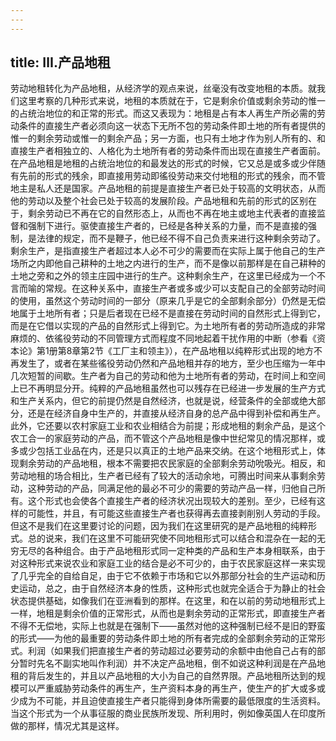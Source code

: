 ```yaml
---
---
---
```

title: Ⅲ.产品地租
---



劳动地租转化为产品地租，从经济学的观点来说，丝毫没有改变地租的本质。就我们这里考察的几种形式来说，地租的本质就在于，它是剩余价值或剩余劳动的惟一的占统治地位的和正常的形式。而这又表现为：地租是占有本人再生产所必需的劳动条件的直接生产者必须向这一状态下无所不包的劳动条件即土地的所有者提供的惟一的剩余劳动或惟一的剩余产品；另一方面，也只有土地才作为别人所有的、和直接生产者相独立的、人格化为土地所有者的劳动条件而出现在直接生产者面前。在产品地租是地租的占统治地位的和最发达的形式的时候，它又总是或多或少伴随有先前的形式的残余，即直接用劳动即徭役劳动来交付地租的形式的残余，而不管地主是私人还是国家。产品地租的前提是直接生产者已处于较高的文明状态，从而他的劳动以及整个社会已处于较高的发展阶段。产品地租和先前的形式的区别在于，剩余劳动已不再在它的自然形态上，从而也不再在地主或地主代表者的直接监督和强制下进行。驱使直接生产者的，已经是各种关系的力量，而不是直接的强制，是法律的规定，而不是鞭子，他已经不得不自己负责来进行这种剩余劳动了。剩余生产，是指直接生产者超过本人必不可少的需要而在实际上属于他自己的生产场所之内即他自己耕种的土地之内进行的生产，而不是像以前那样是在自己耕种的土地之旁和之外的领主庄园中进行的生产。这种剩余生产，在这里已经成为一个不言而喻的常规。在这种关系中，直接生产者或多或少可以支配自己的全部劳动时间的使用，虽然这个劳动时间的一部分（原来几乎是它的全部剩余部分）仍然是无偿地属于土地所有者；只是后者现在已经不是直接在劳动时间的自然形式上得到它，而是在它借以实现的产品的自然形式上得到它。为土地所有者的劳动所造成的非常麻烦的、依徭役劳动的不同管理方式而程度不同地起着干扰作用的中断（参看《资本论》第1册第8章第2节《工厂主和领主》），在产品地租以纯粹形式出现的地方不再发生了，或者在某些徭役劳动仍然和产品地租并存的地方，至少也压缩为一年中几次短暂的间歇。生产者为自己的劳动和他为土地所有者的劳动，在时间上和空间上已不再明显分开。纯粹的产品地租虽然也可以残存在已经进一步发展的生产方式和生产关系内，但它的前提仍然是自然经济，也就是说，经营条件的全部或绝大部分，还是在经济自身中生产的，并直接从经济自身的总产品中得到补偿和再生产。此外，它还要以农村家庭工业和农业相结合为前提；形成地租的剩余产品，是这个农工合一的家庭劳动的产品，而不管这个产品地租是像中世纪常见的情况那样，或多或少包括工业品在内，还是只以真正的土地产品来交纳。在这个地租形式上，体现剩余劳动的产品地租，根本不需要把农民家庭的全部剩余劳动吮吸光。相反，和劳动地租的场合相比，生产者已经有了较大的活动余地，可腾出时间来从事剩余劳动，这种劳动的产品，同满足他的最必不可少的需要的劳动产品一样，归他自己所有。这个形式也会使各个直接生产者的经济状况出现较大的差别。至少，已经有这样的可能性，并且，有可能这些直接生产者也获得再去直接剥削别人劳动的手段。但这不是我们在这里要讨论的问题，因为我们在这里研究的是产品地租的纯粹形式。总的说来，我们在这里不可能研究使不同地租形式可以结合和混杂在一起的无穷无尽的各种组合。由于产品地租形式同一定种类的产品和生产本身相联系，由于对这种形式来说农业和家庭工业的结合是必不可少的，由于农民家庭这样一来实现了几乎完全的自给自足，由于它不依赖于市场和它以外那部分社会的生产运动和历史运动，总之，由于自然经济本身的性质，这种形式也就完全适合于为静止的社会状态提供基础，如像我们在亚洲看到的那样。在这里，和在以前的劳动地租形式上一样，地租是剩余价值的正常形式，从而也是剩余劳动的正常形式，即直接生产者不得不无偿地，实际上也就是在强制下——虽然对他的这种强制已经不是旧的野蛮的形式——为他的最重要的劳动条件即土地的所有者完成的全部剩余劳动的正常形式。利润（如果我们把直接生产者的劳动超过必要劳动的余额中由他自己占有的部分暂时先名不副实地叫作利润）并不决定产品地租，倒不如说这种利润是在产品地租的背后发生的，并且以产品地租的大小为自己的自然界限。产品地租所达到的规模可以严重威胁劳动条件的再生产，生产资料本身的再生产，使生产的扩大或多或少成为不可能，并且迫使直接生产者只能得到身体所需要的最低限度的生活资料。当这个形式为一个从事征服的商业民族所发现、所利用时，例如像英国人在印度所做的那样，情况尤其是这样。